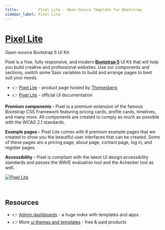 ```yaml
---
title:         Pixel Lite - Open-Source Template for Bootstrap 
sidebar_label: Pixel Lite 
---
```


# [Pixel Lite](https://themesberg.com/product/ui-kit/pixel-lite-free-bootstrap-4-ui-kit)

<SubHeading>Open-source Bootstrap 5 UI Kit</SubHeading>

Pixel is a free, fully responsive, and modern **[Bootstrap 5](https://www.admin-dashboards.com/bootstrap-5-templates/)** UI Kit that will help you build creative and professional websites. 
Use our components and sections, switch some Sass variables to build and arrange pages to best suit your needs.

- 👉 [Pixel Lite](https://themesberg.com/product/ui-kit/pixel-lite-free-bootstrap-4-ui-kit) - product page hosted by [Themesberg](../partners/themesberg.mdx)
- 👉 [Pixel Lite](https://themesberg.com/docs/pixel-bootstrap/getting-started/overview/) - official UI documentation


**Premium components -** Pixel is a premium extension of the famous Bootstrap CSS Framework featuring pricing cards, profile cards, timelines, and many more. 
All components are created to comply as much as possible with the WCAG 2.1 standards.

**Example pages -** Pixel Lite comes with 6 premium example pages that we created to show you the beautiful user interfaces that can be created. 
Some of these pages are a pricing page, about page, contact page, log in, and register pages.

**Accessibility -** Pixel is compliant with the latest UI design accessibility standards and passes the WAVE evaluation tool and the Achecker tool as well.

[![Pixel Lite](https://user-images.githubusercontent.com/51070104/224492698-b7b1fe61-7199-4e0c-8fb4-ac26ec31d06a.png)](https://themesberg.com/product/ui-kit/pixel-lite-free-bootstrap-4-ui-kit)

<br />

## Resources

- 👉 [Admin dashboards](https://www.admin-dashboards.com/) - a huge index with templates and apps
- 👉 More [ui themes and templates](https://www.ui-themes.com/) - free & paid products
